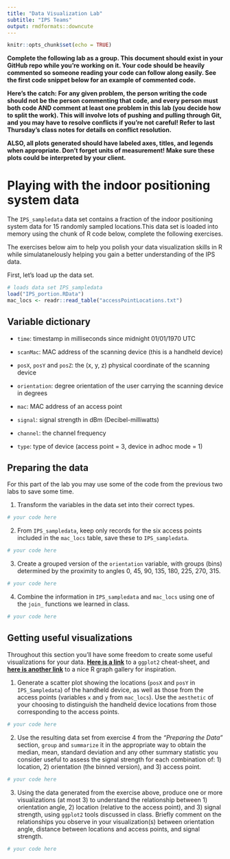 ```yaml
---
title: "Data Visualization Lab"
subtitle: "IPS Teams"
output: rmdformats::downcute
---
```


```r
knitr::opts_chunk$set(echo = TRUE)
```

**Complete the following lab as a group. This document should exist in your GitHub repo while you're working on it. Your code should be heavily commented so someone reading your code can follow along easily. See the first code snippet below for an example of commented code.**

**Here's the catch: For any given problem, the person writing the code should not be the person commenting that code, and every person must both code AND comment at least one problem in this lab (you decide how to split the work). This will involve lots of pushing and pulling through Git, and you may have to resolve conflicts if you're not careful! Refer to last Thursday's class notes for details on conflict resolution.**

**ALSO, all plots generated should have labeled axes, titles, and legends when appropriate. Don't forget units of measurement! Make sure these plots could be interpreted by your client.**


# Playing with the indoor positioning system data

The `IPS_sampledata` data set contains a fraction of the indoor positioning system data for 15 randomly sampled locations.This data set is loaded into memory using the chunk of R code below, complete the following exercises. 

The exercises below aim to help you polish your data visualization skills in R while simulatanelously helping you gain a better understanding of the IPS data.

First, let's load up the data set.

```r
# loads data set IPS_sampledata
load("IPS_portion.RData")
mac_locs <- readr::read_table("accessPointLocations.txt")
```

## Variable dictionary

- `time`: timestamp in milliseconds since midnight 01/01/1970 UTC

- `scanMac`: MAC address of the scanning device (this is a handheld device)

- `posX`, `posY` and `posZ`: the (x, y, z) physical coordinate of the scanning device

- `orientation`: degree orientation of the user carrying the scanning device in degrees

- `mac`: MAC address of an access point

- `signal`: signal strength in dBm (Decibel-milliwatts)

- `channel`: the channel frequency

- `type`: type of device (access point = 3, device in adhoc mode = 1)

## Preparing the data

For this part of the lab you may use some of the code from the previous two labs to save some time.

1. Transform the variables in the data set into their correct types.

```r
# your code here
```


2. From `IPS_sampledata`, keep only records for the six access points included in the `mac_locs` table, save these to `IPS_sampledata`.

```r
# your code here


```

3. Create a grouped version of the `orientation` variable, with groups (bins) determined by the proximity to angles 0, 45, 90, 135, 180, 225, 270, 315.

```r
# your code here


```


4. Combine the information in `IPS_sampledata` and `mac_locs` using one of the `join_` functions we learned in class.

```r
# your code here


```


## Getting useful visualizations

Throughout this section you'll have some freedom to create some useful visualizations for your data.  [**Here is a link**](https://github.com/rstudio/cheatsheets/blob/main/data-visualization-2.1.pdf) to a `ggplot2` cheat-sheet, and [**here is another link**](https://r-graph-gallery.com/index.html) to a nice R graph gallery for inspiration.

1. Generate a scatter plot showing the locations (`posX` and `posY` in `IPS_Sampledata`) of the handheld device, as well as those from the access points (variables `x` and `y` from `mac_locs`).   Use the `aesthetic` of your choosing to distinguish the handheld device locations from those corresponding to the access points.

```r
# your code here


```


2. Use the resulting data set from exercise 4 from the *"Preparing the Data"* section, `group` and `summarize` it in the appropriate way to obtain the median, mean, standard deviation and any other summary statistic you consider useful to assess the signal strength for each combination of: 1) location, 2) orientation (the binned version), and 3) access point.

```r
# your code here


```


3. Using the data generated from the exercise above, produce one or more visualizations (at most 3) to understand the relationship between 1) orientation angle, 2) location (relative to the access point), and 3) signal strength, using `ggplot2` tools discussed in class. Briefly comment on the relationships you observe in your visualization(s) between orientation angle, distance between locations and access points, and signal strength. 

```r
# your code here


```


